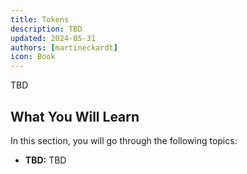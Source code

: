 ```yaml
---
title: Tokens
description: TBD
updated: 2024-05-31
authors: [martineckardt]
icon: Book
---
```


TBD

## What You Will Learn

In this section, you will go through the following topics:

- **TBD:** TBD